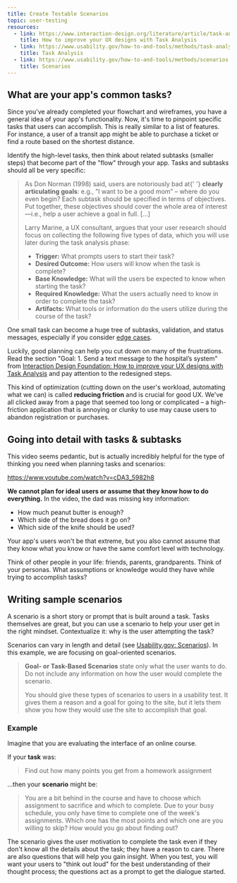 ```yaml
---
title: Create Testable Scenarios
topic: user-testing
resources:
  - link: https://www.interaction-design.org/literature/article/task-analysis-a-ux-designer-s-best-friend
    title: How to improve your UX designs with Task Analysis
  - link: https://www.usability.gov/how-to-and-tools/methods/task-analysis.html
    title: Task Analysis
  - link: https://www.usability.gov/how-to-and-tools/methods/scenarios.html
    title: Scenarios
---
```


## What are your app's common tasks?

Since you've already completed your flowchart and wireframes, you have a general idea of your app's functionality. Now, it's time to pinpoint specific tasks that users can accomplish. This is really similar to a list of features. For instance, a user of a transit app might be able to purchase a ticket or find a route based on the shortest distance.

Identify the high-level tasks, then think about related subtasks (smaller steps) that become part of the "flow" through your app. Tasks and subtasks should all be very specific:

<Blockquote
  author="Interaction Design Foundation"
  link="https://www.interaction-design.org/literature/article/task-analysis-a-ux-designer-s-best-friend"
  title="How to improve your UX designs with Task Analysis"
>
  <p>
    As Don Norman (1998) said, users are notoriously bad at{' '}
    <strong>clearly articulating goals</strong>: e.g., ”I want to be a good mom”
    – where do you even begin? Each subtask should be specified in terms of
    objectives. Put together, these objectives should cover the whole area of
    interest—i.e., help a user achieve a goal in full. [...]
  </p>
  <p>
    Larry Marine, a UX consultant, argues that your user research should focus
    on collecting the following five types of data, which you will use later
    during the task analysis phase:
  </p>
  <ul>
    <li>
      <strong>Trigger:</strong> What prompts users to start their task?
    </li>
    <li>
      <strong>Desired Outcome:</strong> How users will know when the task is
      complete?
    </li>
    <li>
      <strong>Base Knowledge:</strong> What will the users be expected to know
      when starting the task?
    </li>
    <li>
      <strong>Required Knowledge:</strong> What the users actually need to know
      in order to complete the task?
    </li>
    <li>
      <strong>Artifacts:</strong> What tools or information do the users utilize
      during the course of the task?
    </li>
  </ul>
</Blockquote>

One small task can become a huge tree of subtasks, validation, and status messages, especially if you consider [edge cases](https://www.uxbeginner.com/glossary/edge-case/).

Luckily, good planning can help you cut down on many of the frustrations. Read the section "Goal: 1. Send a text message to the hospital’s system" from [Interaction Design Foundation: How to improve your UX designs with Task Analysis](https://www.interaction-design.org/literature/article/task-analysis-a-ux-designer-s-best-friend) and pay attention to the redesigned steps.

This kind of optimization (cutting down on the user's workload, automating what we can) is called **reducing friction** and is crucial for good UX. We've all clicked away from a page that seemed too long or complicated – a high-friction application that is annoying or clunky to use may cause users to abandon registration or purchases.

## Going into detail with tasks & subtasks

This video seems pedantic, but is actually incredibly helpful for the type of thinking you need when planning tasks and scenarios:

https://www.youtube.com/watch?v=cDA3_5982h8

**We cannot plan for ideal users or assume that they know how to do everything.** In the video, the dad was missing key information:

- How much peanut butter is enough?
- Which side of the bread does it go on?
- Which side of the knife should be used?

Your app's users won't be that extreme, but you also cannot assume that they know what you know or have the same comfort level with technology.

Think of other people in your life: friends, parents, grandparents. Think of your personas. What assumptions or knowledge would they have while trying to accomplish tasks?

## Writing sample scenarios

A scenario is a short story or prompt that is built around a task. Tasks themselves are great, but you can use a scenario to help your user get in the right mindset. Contextualize it: why is the user attempting the task?

Scenarios can vary in length and detail (see [Usability.gov: Scenarios](https://www.usability.gov/how-to-and-tools/methods/scenarios.html)). In this example, we are focusing on goal-oriented scenarios.

<Blockquote
  author="usability.gov"
  link="https://www.usability.gov/how-to-and-tools/methods/scenarios.html"
  title="Scenarios"
>
  <p>
    <strong>Goal- or Task-Based Scenarios&nbsp;</strong>state only what the user
    wants to do.&nbsp; Do not include any information on how the user would
    complete the scenario.
  </p>
  <p>
    You should give these types of scenarios to users in a usability test. It
    gives them a reason and a goal for going to the site, but it lets them show
    you how they would use the site to accomplish that goal.
  </p>
</Blockquote>

### Example

Imagine that you are evaluating the interface of an online course.

If your **task** was:

> Find out how many points you get from a homework assignment

...then your **scenario** might be:

> You are a bit behind in the course and have to choose which assignment to sacrifice and which to complete. Due to your busy schedule, you only have time to complete one of the week's assignments. Which one has the most points and which one are you willing to skip? How would you go about finding out?

The scenario gives the user motivation to complete the task even if they don't know all the details about the task; they have a reason to care. There are also questions that will help you gain insight. When you test, you will want your users to "think out loud" for the best understanding of their thought process; the questions act as a prompt to get the dialogue started.
